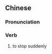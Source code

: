 {{also|顿息}}
==Chinese==
{{zh-forms|s=顿息}}

===Pronunciation===
{{zh-pron
|m=dùn息
|cat=v
}}

===Verb===
{{zh-verb}}

# {{lb|zh|literary}} to stop suddenly